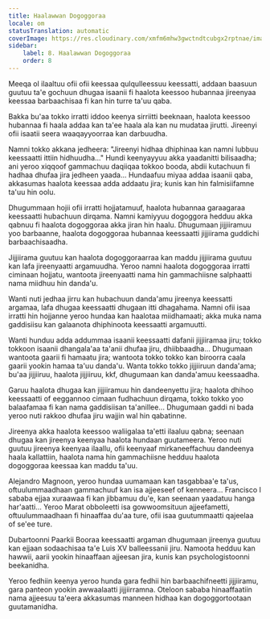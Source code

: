 ```yaml
---
title: Haalawwan Dogoggoraa
locale: om
statusTranslation: automatic
coverImage: https://res.cloudinary.com/xmfm6mhw3gwctndtcubgx2rptnae/image/upload/v1740468922/small_cover_tratado_de_psicologia_revolucionaria_a4c0dca4e0.webp
sidebar:
    label: 8. Haalawwan Dogoggoraa
    order: 8
---
```

Meeqa ol ilaaltuu ofii ofii keessaa qulqulleessuu keessatti, addaan baasuun guutuu ta'e gochuun dhugaa isaanii fi haalota keessoo hubannaa jireenyaa keessaa barbaachisaa fi kan hin turre ta'uu qaba.

Bakka bu'aa tokko irratti iddoo keenya sirriitti beeknaan, haalota keessoo hubannaa fi haala addaa kan ta'ee haala ala kan nu mudataa jirutti. Jireenyi ofii isaatii seera waaqayyoorraa kan darbuudha.

Namni tokko akkana jedheera: "Jireenyi hidhaa dhiphinaa kan namni lubbuu keessaatti ittiin hidhuudha..." Hundi keenyayyuu akka yaadanitti bilisaadha; ani yeroo xiqqoof gammachuu daqiiqaa tokkoo booda, abdii kutachuun fi hadhaa dhufaa jira jedheen yaada... Hundaafuu miyaa addaa isaanii qaba, akkasumas haalota keessaa adda addaatu jira; kunis kan hin falmisiifamne ta'uu hin oolu.

Dhugummaan hojii ofii irratti hojjatamuuf, haalota hubannaa garaagaraa keessaatti hubachuun dirqama. Namni kamiyyuu dogoggora hedduu akka qabnuu fi haalota dogoggoraa akka jiran hin haalu. Dhugumaan jijjiiramuu yoo barbaanne, haalota dogoggoraa hubannaa keessaatti jijjiirama guddichi barbaachisaadha.

Jijjiirama guutuu kan haalota dogoggoraarraa kan maddu jijjiirama guutuu kan lafa jireenyaatti argamuudha. Yeroo namni haalota dogoggoraa irratti ciminaan hojjatu, wantoota jireenyaatti nama hin gammachiisne salphaatti nama miidhuu hin danda'u.

Wanti nuti jedhaa jirru kan hubachuun danda'amu jireenya keessatti argamaa, lafa dhugaa keessaatti dhugaan itti dhagahama. Namni ofii isaa irratti hin hojjanne yeroo hundaa kan haalotaa miidhamaati; akka muka nama gaddisiisu kan galaanota dhiphinoota keessaatti argamuutti.

Wanti hunduu adda addummaa isaanii keessaatti dafanii jijjiiramaa jiru; tokko tokkoon isaanii dhangala'aa ta'anii dhufaa jiru, dhiibbaadha... Dhugumaan wantoota gaarii fi hamaatu jira; wantoota tokko tokko kan biroorra caala gaarii yookin hamaa ta'uu danda'u. Wanta tokko tokko jijjiiruun danda'ama; bu'aa jijjiiruu, haalota jijjiiruu, kkf, dhugumaan kan danda'amuu keessaadha.

Garuu haalota dhugaa kan jijjiiramuu hin dandeenyettu jira; haalota dhihoo keessaatti of eeggannoo cimaan fudhachuun dirqama, tokko tokko yoo balaafamaa fi kan nama gaddisiisan ta'anillee... Dhugumaan gaddi ni bada yeroo nuti rakkoo dhufaa jiru wajjin wal hin qabatinne.

Jireenya akka haalota keessoo waliigalaa ta'etti ilaaluu qabna; seenaan dhugaa kan jireenya keenyaa haalota hundaan guutameera. Yeroo nuti guutuu jireenya keenyaa ilaallu, ofii keenyaaf mirkaneeffachuu dandeenya haala kallattiin, haalota nama hin gammachiisne hedduu haalota dogoggoraa keessaa kan maddu ta'uu.

Alejandro Magnoon, yeroo hundaa uumamaan kan tasgabbaa'e ta'us, oftuulummaadhaan gammachuuf kan isa ajjeeseef of kenneera... Francisco I sababa ejjaa xuraawaa fi kan jibbamuu du'e, kan seenaan yaadatuu hanga har'aatti... Yeroo Marat obboleetti isa gowwoomsituun ajjeefametti, oftuulummaadhaan fi hinaaffaa du'aa ture, ofii isaa guutummaatti qajeelaa of se'ee ture.

Dubartoonni Paarkii Booraa keessaatti argaman dhugumaan jireenya guutuu kan ejjaan sodaachisaa ta'e Luis XV balleessanii jiru. Namoota hedduu kan hawwii, aarii yookin hinaaffaan ajjeesan jira, kunis kan psychologistoonni beekanidha.

Yeroo fedhiin keenya yeroo hunda gara fedhii hin barbaachifneetti jijjiiramu, gara panteon yookin awwaalaatti jijjiirramna. Oteloon sababa hinaaffaatiin nama ajjeesuu ta'eera akkasumas manneen hidhaa kan dogoggortootaan guutamanidha.

